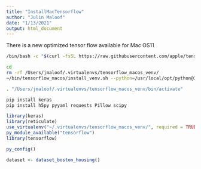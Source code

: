 ```yaml
---
title: "InstallMacTensorflow"
author: "Julin Maloof"
date: "1/13/2021"
output: html_document
---
```


There is a new optimized tensor flow available for Mac OS11

```bash
/bin/bash -c "$(curl -fsSL https://raw.githubusercontent.com/apple/tensorflow_macos/master/scripts/download_and_install.sh)"
```


```bash
cd
rm -rf /Users/jmaloof/.virtualenvs/tensorflow_macos_venv/
~/bin/tensorflow_macos/install_venv.sh --python=/usr/local/opt/python@3.8/bin/python3 -y /Users/jmaloof/.virtualenvs/tensorflow_macos_venv/

. "/Users/jmaloof/.virtualenvs/tensorflow_macos_venv/bin/activate"

pip install keras 
pip install h5py pyyaml requests Pillow scipy
```

```r
library(keras)
library(reticulate)
use_virtualenv("~/.virtualenvs/tensorflow_macos_venv/", required = TRUE )
py_module_available("tensorflow") 
library(tensorflow)
```


```r
py_config()
```

```r
dataset <- dataset_boston_housing()

```

